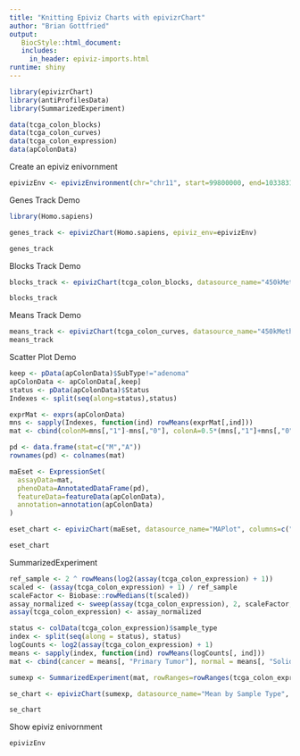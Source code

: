 ```yaml
---
title: "Knitting Epiviz Charts with epivizrChart"
author: "Brian Gottfried"
output:
   BiocStyle::html_document:
   includes:
     in_header: epiviz-imports.html
runtime: shiny
---
```


```r
library(epivizrChart)
library(antiProfilesData)
library(SummarizedExperiment)
```


```r
data(tcga_colon_blocks)
data(tcga_colon_curves)
data(tcga_colon_expression)
data(apColonData)
```


Create an epiviz enivornment
```r
epivizEnv <- epivizEnvironment(chr="chr11", start=99800000, end=103383180)
```

Genes Track Demo
```r
library(Homo.sapiens)

genes_track <- epivizChart(Homo.sapiens, epiviz_env=epivizEnv)

genes_track
```


Blocks Track Demo
```r
blocks_track <- epivizChart(tcga_colon_blocks, datasource_name="450kMeth", epiviz_env=epivizEnv)

blocks_track
```


Means Track Demo
```r
means_track <- epivizChart(tcga_colon_curves, datasource_name="450kMeth", type="bp", columns=c("cancerMean","normalMean"), epiviz_env=epivizEnv)
means_track
```

Scatter Plot Demo
```r
keep <- pData(apColonData)$SubType!="adenoma"
apColonData <- apColonData[,keep]
status <- pData(apColonData)$Status
Indexes <- split(seq(along=status),status)

exprMat <- exprs(apColonData)
mns <- sapply(Indexes, function(ind) rowMeans(exprMat[,ind]))
mat <- cbind(colonM=mns[,"1"]-mns[,"0"], colonA=0.5*(mns[,"1"]+mns[,"0"]))

pd <- data.frame(stat=c("M","A"))
rownames(pd) <- colnames(mat)

maEset <- ExpressionSet(
  assayData=mat,
  phenoData=AnnotatedDataFrame(pd),
  featureData=featureData(apColonData),
  annotation=annotation(apColonData)
)
```

```r
eset_chart <- epivizChart(maEset, datasource_name="MAPlot", columns=c("colonA","colonM"), epiviz_env=epivizEnv)

eset_chart
```

SummarizedExperiment

```r
ref_sample <- 2 ^ rowMeans(log2(assay(tcga_colon_expression) + 1))
scaled <- (assay(tcga_colon_expression) + 1) / ref_sample
scaleFactor <- Biobase::rowMedians(t(scaled))
assay_normalized <- sweep(assay(tcga_colon_expression), 2, scaleFactor, "/")
assay(tcga_colon_expression) <- assay_normalized

status <- colData(tcga_colon_expression)$sample_type
index <- split(seq(along = status), status)
logCounts <- log2(assay(tcga_colon_expression) + 1)
means <- sapply(index, function(ind) rowMeans(logCounts[, ind]))
mat <- cbind(cancer = means[, "Primary Tumor"], normal = means[, "Solid Tissue Normal"])

sumexp <- SummarizedExperiment(mat, rowRanges=rowRanges(tcga_colon_expression))

se_chart <- epivizChart(sumexp, datasource_name="Mean by Sample Type", columns=c("normal", "cancer"), epiviz_env=epivizEnv)

se_chart
```

Show epiviz enivornment
```r
epivizEnv
```


